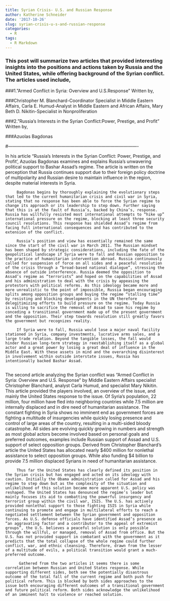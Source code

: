 ```yaml
---
title: Syrian Crisis- U.S. and Russian Response
author: Katherine Schneider
date: '2017-10-26'
slug: syrian-crisis-u-s-and-russian-response
categories:
  - R
tags:
  - R Markdown
---
```

###  This post will summarize two articles that provided interesting insights into the positions and actions taken by Russia and the United States, while offering background of the Syrian conflict. The articles used include, 

###1."Armed Conflict in Syria: Overview and U.S.Response"
  Written by, 
  
###Christopher M. Blanchard-Coordinator Specialist in Middle Eastern Affairs, Carla E. Humud-Analyst in Middle Eastern and African Affairs, Mary Beth D. Nikitin-Specialist in Nonproliferation 

###2."Russia’s Interests in the Syrian Conflict:Power, Prestige, and Profit"
  Written by,
  
###Azuolas Bagdonas

#----------------------------------------------------------------------------------------

  In his article “Russia’s Interests in the Syrian Conflict: Power, Prestige, and Profit’, Azuolas Bagdonas examines and explains Russia’s unwavering political support to Bashar Assad’s regime. The article is written on the perception that Russia continues support due to their foreign policy doctrine of multipolarity and Russian desire to maintain influence in the region, despite material interests in Syria. 
  
	     Bagdonas begins by thoroughly explaining the evolutionary steps that led to the current humanitarian crisis and civil war in Syria, stating that no response has been able to force the Syrian regime to change its approach or its leadership to step down. Further saying that this is at the fault of Russia’s, backed by China’s, response. Russia has willfully resisted most international attempts to “hike up” international pressure on the regime, blocking at least three security council resolutions. This response has shielded Assad’s regime from facing full international consequences and has contributed to the extension of the conflict.
	     
	     Russia’s position and view has essentially remained the same since the start of the civil war in March 2011. The Russian mindset has been shaped by strategic considerations, including the fate of the geopolitical landscape if Syria were to fall and Russian opposition to the practice of humanitarian intervention abroad. Russia continuously called for suspension of force on all sides and a peaceful resolution of the crisis through a “broad-based national dialogue”, stressing the absence of outside interference. Russia deemed the opposition to Assad’s regime as “terrorists” and hoped on the capabilities of Assad and his administration to deal with the crisis by appeasing the protestors with political reforms. As this ideology became more and more unrealistic to the point of impossible, Russia began encouraging splits among opposition groups and buying the regime “stalling time” by resisting and blocking developments in the UN therefore delegitimizing efforts to build pressure on the regime. Today Russia is willing to sacrifice the removal of Assad to save his regime by conceding a transitional government made up of the present government and the opposition. Their step towards resolution still greatly favors the government but recognizes reality. 
	     
	     If Syria were to fall, Russia would lose a major naval facility stationed in Syria, company investments, lucrative arms sales, and a large trade relation. Beyond the tangible losses, the fall would hinder Russian long-term strategy in reestablishing itself as a global actor and a great power by losing a great deal of influence in the Middle East. With these assets in mind and the overarching disinterest in involvement within outside interstate issues, Russia has intentionally backed Bashar Assad.
	     
  The second article analyzing the Syrian conflict was “Armed Conflict in Syria: Overview and U.S. Response” by Middle Eastern Affairs specialist Christopher Blanchard, analyst Carla Humud, and specialist Mary Nikitin. This article provided the players involved, an overview of the issue, and mainly the United States response to the issue. Of Syria’s population, 22 million, four million have fled into neighboring countries while 7.5 million are internally displaced and in dire need of humanitarian assistance. The constant fighting in Syria shows no imminent end as government forces are fighting a multitude of insurgencies while quickly losing presence and control of large areas of the country, resulting in a multi-sided bloody catastrophe. All sides are evolving quickly growing in numbers and strength as most global actors become involved based on personal goals and preferred outcomes, examples include Russian support of Assad and U.S. support of select opposition groups. Derived from Christopher Blanchard’s article the United States has allocated nearly $400 million for nonlethal assistance to select opposition groups. While also funding $4 billion to provide 7.5 million displaced Syrians in need of humanitarian assistance.
  
	     Thus far the United States has clearly defined its position in the Syrian crisis but has engaged and acted on its ideology with caution. Initially the Obama administration called for Assad and his regime to step down but as the complexity of the situation and unlikelihood of this solution became more apparent U.S. policy was reshaped. The United States has denounced the regime’s leader but mainly focuses its aid to combatting the powerful insurgency and terrorist group within the civil war, ISIS. The U.S. has actively provided nonlethal support to those fighting ISIS in Syria while continuing to promote and engage in multilateral efforts to reach a negotiated settlement between the Syrian government and opposition forces. As U.S. defense officials have identified Assad’s presence as “an aggravating factor and a contributor to the appeal of extremist groups”, the U.S. believes a peaceful solution is only possible through the willful, or managed, removal of Assad from office. But the U.S. has not provided support in combatant with the government as it predicts that the total collapse of the whole regime could further conflict, war, and ethnic cleansing. Therefore, drawn from the lesser of a multitude of evils, a political transition would grant a much-preferred outcome. 
	     
	      Gathered from the two articles it seems there is some correlation between Russian and United States response. While supporting different sides, both see the potentially disastrous outcome of the total fall of the current regime and both push for political reform. This is blocked by both sides approaches to the issue both encouraging different outcomes of a transitional government and future political reform. Both sides acknowledge the unlikelihood of an imminent halt to violence or reached solution. 

